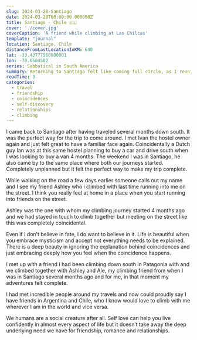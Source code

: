 ```yaml
---
slug: 2024-03-28-Santiago
date: 2024-03-28T00:00:00.000000Z
title: Santiago - Chile 🇨🇱
cover: './cover.jpg'
coverCaption: 'A friend while climbing at Las Chilcas'
template: "journal"
location: Santiago, Chile
distanceFromLastLocationInKM: 648
lat: -33.43777560000001
lon: -70.6504502
series: Sabbatical in South America
summary: Returning to Santiago felt like coming full circle, as I reunited with familiar faces and serendipitously encountered friends, reinforcing the beauty of human connections and the deep need for friendship and relationships amidst the mysteries of life.
readTime: 3
categories:
  - travel
  - friendship
  - coincidences
  - self-discovery
  - relationships
  - climbing
---
```


I came back to Santiago after having traveled several months down south. It was the perfect way for the trip to come around. I met Ivan the hostel owner again and just felt great to have a familiar face again. Coincidentally a Dutch guy Ian was at this same hostel planning to buy a car and drive south when I was looking to buy a van 4 months. The weekend I was in Santiago, he also came by to the same place where both our journeys started. Completely unplanned but it felt the perfect way to make my trip complete.

While walking on the road a few days earlier someone calls out my name and I see my friend Ashley who i climbed with last time running into me on the street. I think you really feel at home in a place when you start running into friends on the street.

Ashley was the one with whom my climbing journey started 4 months ago and we had stayed in touch to climb together but meeting on the street like this was completely coincidental.

Even if I don’t believe in fate, I do want to believe in it. Life is beautiful when you embrace mysticism and accept not everything needs to be explained. There is a deep beauty in ignoring the explanation behind coincidences and just embracing deeply how you feel when the coincidence happens.

I met up with a friend I had been climbing down south in Patagonia with and we climbed together with Ashley and Ale, my climbing friend from when I was in Santiago several months ago and for me, in that moment my adventures felt complete.

I had met incredible people around my travels and now could proudly say I have friends in Argentina and Chile, who I know would love to climb with me wherever I am in the world and vice versa.

We humans are a social creature after all. Self love can help you live confidently in almost every aspect of life but it doesn’t take away the deep underlying need we have for friendship, romance and relationships.  